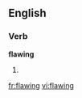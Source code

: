 
==English==

===Verb===
'''flawing'''

# {{present participle of|[[flaw]]}}

[[fr:flawing]]
[[vi:flawing]]